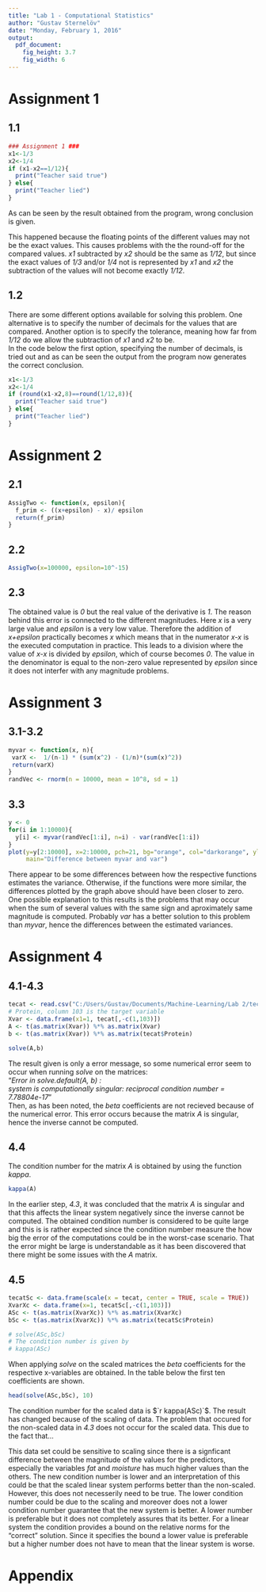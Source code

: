 ```yaml
---
title: "Lab 1 - Computational Statistics"
author: "Gustav Sternelöv"
date: "Monday, February 1, 2016"
output:
  pdf_document:
    fig_height: 3.7
    fig_width: 6
---
```


# Assignment 1
## 1.1
```r
### Assignment 1 ###
x1<-1/3
x2<-1/4
if (x1-x2==1/12){
  print("Teacher said true")
} else{
  print("Teacher lied")
}
```
As can be seen by the result obtained from the program, wrong conclusion is given. 

This happened because the floating points of the different values may not be the exact values. This causes problems with the the round-off for the compared values. *x1* subtracted by *x2* should be the same as *1/12*, but since the exact values of *1/3* and/or *1/4* not is represented by *x1* and *x2* the subtraction of the values will not become exactly *1/12*. 


## 1.2
There are some different options available for solving this problem. One alternative is to specify the number of decimals for the values that are compared. Another option is to specify the tolerance, meaning how far from *1/12* do we allow the subtraction of *x1* and *x2* to be.  
In the code below the first option, specifying the number of decimals, is tried out and as can be seen the output from the program now generates the correct conclusion.
```r
x1<-1/3
x2<-1/4
if (round(x1-x2,8)==round(1/12,8)){
  print("Teacher said true")
} else{
  print("Teacher lied")
}
```


# Assignment 2
## 2.1
```r
AssigTwo <- function(x, epsilon){
  f_prim <- ((x+epsilon) - x)/ epsilon
  return(f_prim)
}
```

## 2.2
```r
AssigTwo(x=100000, epsilon=10^-15)
```

## 2.3
The obtained value is *0* but the real value of the derivative is *1*. 
The reason behind this error is connected to the different magnitudes. Here *x* is a very large value and *epsilon* is a very low value. Therefore the addition of *x+epsilon* practically becomes *x* which means that in the numerator *x-x* is the executed computation in practice. This leads to a division where the value of *x-x* is divided by *epsilon*, which of course becomes *0*. The value in the denominator is equal to the non-zero value represented by *epsilon* since it does not interfer with any magnitude problems.


# Assignment 3
## 3.1-3.2
```r
myvar <- function(x, n){
 varX <-  1/(n-1) * (sum(x^2) - (1/n)*(sum(x)^2))
 return(varX)
}
randVec <- rnorm(n = 10000, mean = 10^8, sd = 1)
```

## 3.3
```r
y <- 0
for(i in 1:10000){
  y[i] <- myvar(randVec[1:i], n=i) - var(randVec[1:i])
}
plot(y=y[2:10000], x=2:10000, pch=21, bg="orange", col="darkorange", ylab="myvar-var", xlab="X",
     main="Difference between myvar and var")
```
  
  There appear to be some differences between how the respective functions estimates the variance. Otherwise, if the functions were more similar, the differences plotted by the graph above should have been closer to zero. One possible explanation to this results is the problems that may occur when the sum of several values with the same sign and aproximately same magnitude is computed. Probably *var* has a better solution to this problem than *myvar*, hence the differences between the estimated variances.

# Assignment 4
## 4.1-4.3
```r
tecat <- read.csv("C:/Users/Gustav/Documents/Machine-Learning/Lab 2/tecator.csv", sep = ";")
# Protein, column 103 is the target variable
Xvar <- data.frame(x1=1, tecat[,-c(1,103)])
A <- t(as.matrix(Xvar)) %*% as.matrix(Xvar)
b <- t(as.matrix(Xvar)) %*% as.matrix(tecat$Protein)
```
```r
solve(A,b) 
```
The result given is only a error message, so some numerical error seem to occur when running *solve* on the matrices:  
"*Error in solve.default(A, b) :*  
*system is computationally singular: reciprocal condition number = 7.78804e-17*"  
Then, as has been noted, the *beta* coefficients are not recieved because of the numerical error. This error occurs because the matrix *A* is singular, hence the inverse cannot be computed. 

## 4.4
The condition number for the matrix *A* is obtained by using the function *kappa*.  
```r
kappa(A)
```
In the earlier step, *4.3*, it was concluded that the matrix *A* is singular and that this affects the linear system negatively since the inverse cannot be computed. The obtained condition number is considered to be quite large and this is is rather expected since the condition number measure the how big the error of the computations could be in the worst-case scenario. That the error might be large is understandable as it has been discovered that there might be some issues with the *A* matrix. 

## 4.5
```r
tecatSc <- data.frame(scale(x = tecat, center = TRUE, scale = TRUE))
XvarXc <- data.frame(x=1, tecatSc[,-c(1,103)])
ASc <- t(as.matrix(XvarXc)) %*% as.matrix(XvarXc)
bSc <- t(as.matrix(XvarXc)) %*% as.matrix(tecatSc$Protein)

# solve(ASc,bSc)
# The condition number is given by
# kappa(ASc)
```

When applying *solve* on the scaled matrices the *beta* coefficients for the respective x-variables are obtained. In the table below the first ten coefficients are shown. 
```r
head(solve(ASc,bSc), 10)
```


The condition number for the scaled data is $`r kappa(ASc)`$. The result has changed because of the scaling of data. The problem that occured for the non-scaled data in *4.3* does not occur for the scaled data. This due to the fact that...  

This data set could be sensitive to scaling since there is a signficant difference between the magnitude of the values for the predictors, especially the variables *fat* and *moisture* has much higher values than the others. The new condition number is lower and an interpretation of this could be that the scaled linear system performs better than the non-scaled. However, this does not necesserily need to be true. The lower condition number could be due to the scaling and moreover does not a lower condition number guarantee that the new system is better. A lower number is preferable but it does not completely assures that its better. 
For a linear system the condition provides a bound on the relative norms for the "correct" solution. Since it specifies the bound a lower value is preferable but a higher number does not have to mean that the linear system is worse. 


# Appendix
```r

```

